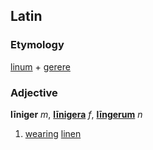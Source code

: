 ==Latin==
===Etymology===
[[linum]] + [[gerere]]
===Adjective===
'''līniger''' ''m'', '''[[līnigera]]''' ''f'', '''[[līngerum]]''' ''n''

#[[wear]]ing [[linen]]